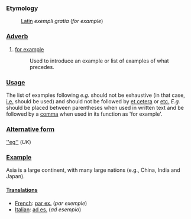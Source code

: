 ===Etymology===
:[[Latin]] ''exempli gratia'' (''for example'')

===[[Adverb]]===
#[[for example]]
#:Used to introduce an example or list of examples of what precedes.

===[[Usage]]===
The list of examples following ''e.g.'' should not be exhaustive (in that case, [[i.e.]] should be used) and should not be followed by [[et cetera]] or [[et cetera|etc.]]  ''E.g.'' should be placed between parentheses when used in written text and be followed by a [[comma]] when used in its function as 'for example'. 

===[[Alternative form]]===
[[''eg'']] (''UK'')

===[[Example]]===
Asia is a large continent, with many large nations (e.g., China, India and Japan).

====[[Translation]]s====
*[[French]]: [[par ex.]] (''par exemple'')
*[[Italian]]: [[ad es.]] (''ad esempio'')